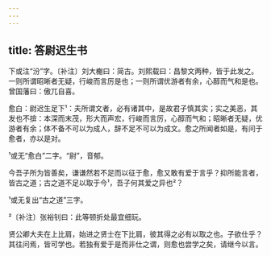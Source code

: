 ```yaml
---
---
---
```

title: 答尉迟生书
---







下或注“汾”字。〔补注〕刘大櫆曰：简古。刘熙载曰：昌黎文两种，皆于此发之。一则所谓昭晰者无疑，行峻而言厉是也；一则所谓优游者有余，心醇而气和是也。曾国藩曰：傲兀自喜。

愈白：尉迟生足下¹：夫所谓文者，必有诸其中，是故君子慎其实；实之美恶，其发也不揜：本深而末茂，形大而声宏，行峻而言厉，心醇而气和；昭晰者无疑，优游者有余；体不备不可以为成人，辞不足不可以为成文。愈之所闻者如是，有问于愈者，亦以是对。

¹或无“愈白”二字。“尉”，音郁。

今吾子所为皆善矣，谦谦然若不足而以征于愈，愈又敢有爱于言乎？抑所能言者，皆古之道；古之道不足以取于今¹，吾子何其爱之异也²？

¹或无复出“古之道”三字。

²〔补注〕张裕钊曰：此等顿折处最宜细玩。

贤公卿大夫在上比肩，始进之贤士在下比肩，彼其得之必有以取之也。子欲仕乎？其往问焉，皆可学也。若独有爱于是而非仕之谓，则愈也尝学之矣，请继今以言。
